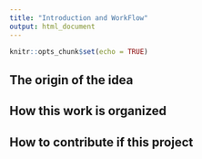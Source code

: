 ```yaml
---
title: "Introduction and WorkFlow"
output: html_document
---
```


```r
knitr::opts_chunk$set(echo = TRUE)
```

## The origin of the idea

## How this work is organized

## How to contribute if this project
